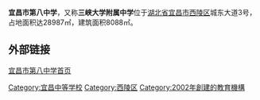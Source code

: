 {{unreferenced|time=2013-06-02T11:34:42+00:00}}
{{coord|30|42|42|N|111|18|43|E|type:landmark|display=title}}
{{Infobox Highschool
|中学名称 = 湖北省宜昌市第八中学
|EnglishName = Yichang №8 Middle School
|所在地 = [[中华人民共和国|中国]][[湖北省|湖北省]][[宜昌市|宜昌市]][[西陵区|西陵区]][[城东大道|城东大道]]3号
|现任校长=[[王昌平|王昌平]]
|建立时间=2002年
|校训=崇德 博学 求实 创新
|校歌=《播种理想，放飞希望》
|学校类型=公立
|学生数量=1500余
|校园面积=28987m²
|网站=http://yc8z.com/
}}

'''宜昌市第八中学'''，又称'''三峡大学附属中学'''位于[[湖北省|湖北省]][[宜昌市|宜昌市]][[西陵区|西陵区]]城东大道3号，占地面积达28987㎡，建筑面积8088㎡。

== 外部链接 ==
[https://web.archive.org/web/20130625160552/http://yc8z.com/ 宜昌市第八中学首页]

[[Category:宜昌中等学校|Category:宜昌中等学校]]
[[Category:西陵区|Category:西陵区]]
[[Category:2002年創建的教育機構|Category:2002年創建的教育機構]]